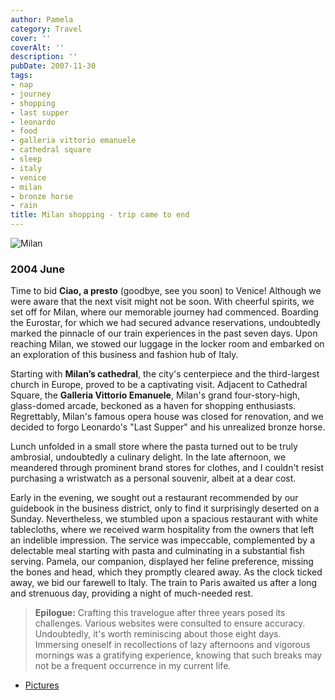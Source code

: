 ```yaml
---
author: Pamela
category: Travel
cover: ''
coverAlt: ''
description: ''
pubDate: 2007-11-30
tags:
- nap
- journey
- shopping
- last supper
- leonardo
- food
- galleria vittorio emanuele
- cathedral square
- sleep
- italy
- venice
- milan
- bronze horse
- rain
title: Milan shopping - trip came to end
---
```



<Image src={pic1} alt="Milan"/>

### 2004 June 

Time to bid **Ciao, a presto** (goodbye, see you soon) to Venice! Although we were aware that the next visit might not be soon. With cheerful spirits, we set off for Milan, where our memorable journey had commenced. Boarding the Eurostar, for which we had secured advance reservations, undoubtedly marked the pinnacle of our train experiences in the past seven days. Upon reaching Milan, we stowed our luggage in the locker room and embarked on an exploration of this business and fashion hub of Italy.

Starting with **Milan’s cathedral**, the city's centerpiece and the third-largest church in Europe, proved to be a captivating visit. Adjacent to Cathedral Square, the **Galleria Vittorio Emanuele**, Milan's grand four-story-high, glass-domed arcade, beckoned as a haven for shopping enthusiasts. Regrettably, Milan's famous opera house was closed for renovation, and we decided to forgo Leonardo's "Last Supper" and his unrealized bronze horse.

Lunch unfolded in a small store where the pasta turned out to be truly ambrosial, undoubtedly a culinary delight. In the late afternoon, we meandered through prominent brand stores for clothes, and I couldn't resist purchasing a wristwatch as a personal souvenir, albeit at a dear cost.

Early in the evening, we sought out a restaurant recommended by our guidebook in the business district, only to find it surprisingly deserted on a Sunday. Nevertheless, we stumbled upon a spacious restaurant with white tablecloths, where we received warm hospitality from the owners that left an indelible impression. The service was impeccable, complemented by a delectable meal starting with pasta and culminating in a substantial fish serving. Pamela, our companion, displayed her feline preference, missing the bones and head, which they promptly cleared away. As the clock ticked away, we bid our farewell to Italy. The train to Paris awaited us after a long and strenuous day, providing a night of much-needed rest.

> **Epilogue:** Crafting this travelogue after three years posed its challenges. Various websites were consulted to ensure accuracy. Undoubtedly, it's worth reminiscing about those eight days. Immersing oneself in recollections of lazy afternoons and vigorous mornings was a gratifying experience, knowing that such breaks may not be a frequent occurrence in my current life. 

- [Pictures](https://www.flickr.com/photos/santm/albums/72157638398556223/with/11231436533)